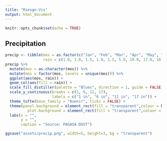 ```yaml
---
title: "Riesgo-Vis"
output: html_document
---
```


```r
knitr::opts_chunk$set(echo = TRUE)
```

## Precipitation

```r
precip <- tibble(mos = as.factor(c("Jan", "Feb", "Mar", "Apr", "May", "Jun", "Jul", "Aug", "Sep", "Oct", "Nov", "Dec")),
                 rain = c(1.0, 1.0, 1.5, 1.0, 1.5, 5.0, 10.0, 17.0, 16.0, 14.0, 8.0, 6.0))
precip %>% 
  mutate(mos = as.character(mos)) %>%
  mutate(mos = factor(mos, levels = unique(mos))) %>% 
  ggplot(aes(mos, rain)) +
  geom_col(aes(fill = rain)) +
  scale_fill_distiller(palette = "Blues", direction = 1, guide = FALSE) +
  scale_y_continuous(breaks = c(1, 6, 12, 17), 
                     labels = c("1 in", "6 in", "12 in", "17 in")) +
  theme_tufte(base_family = "Avenir", ticks = FALSE) +
  theme(panel.background = element_rect(fill = "transparent",colour = NA),
          plot.background = element_rect(fill = "transparent",colour = NA)) +
  labs(x = "",
       y = "",
       caption = "Source: PAGASA DOST")

ggsave("assets/precip.png", width=5, height=3, bg = "transparent")
```


